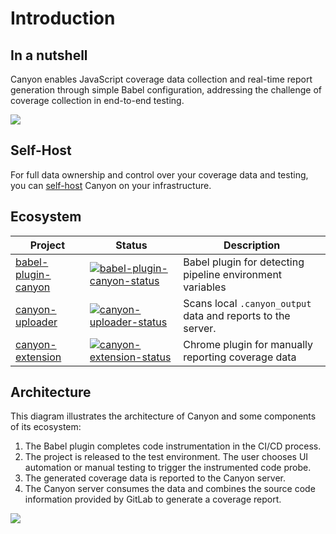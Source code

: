 # Introduction

## In a nutshell

Canyon enables JavaScript coverage data collection and real-time report generation through simple Babel configuration, addressing the challenge of coverage collection in end-to-end testing.

![](/static/documentation/getting-started/introduction/home-screen.png)

## Self-Host

For full data ownership and control over your coverage data and testing, you can [self-host](/documentation/self-host/community-edition/prerequisites) Canyon on your infrastructure.

## Ecosystem

| Project               | Status                                                       | Description                                     |
| --------------------- | ------------------------------------------------------------ |-------------------------------------------------|
| [babel-plugin-canyon]          | [![babel-plugin-canyon-status]][babel-plugin-canyon-package]                   | Babel plugin for detecting pipeline environment variables |
| [canyon-uploader]                | [![canyon-uploader-status]][canyon-uploader-package]                               | Scans local `.canyon_output` data and reports to the server.          |
| [canyon-extension]             | [![canyon-extension-status]][canyon-extension-package]                         | Chrome plugin for manually reporting coverage data   |

[babel-plugin-canyon]: https://github.com/canyon-project/babel-plugin-canyon
[vite-plugin-canyon]: https://github.com/canyon-project/vite-plugin-canyon
[canyon-uploader]: https://github.com/canyon-project/canyon-uploader
[canyon-extension]: https://github.com/canyon-project/canyon-extension
[babel-plugin-canyon-status]: https://img.shields.io/npm/v/babel-plugin-canyon.svg
[vite-plugin-canyon-status]: https://img.shields.io/npm/v/vite-plugin-canyon.svg
[canyon-uploader-status]: https://img.shields.io/npm/v/canyon-uploader.svg
[canyon-extension-status]: https://img.shields.io/chrome-web-store/v/omnpafdjidgpdmlimbangcjjaaodbeof.svg
[babel-plugin-canyon-package]: https://npmjs.com/package/babel-plugin-canyon
[vite-plugin-canyon-package]: https://npmjs.com/package/babel-plugin-vite
[canyon-uploader-package]: https://npmjs.com/package/canyon-uploader
[canyon-extension-package]: https://chrome.google.com/webstore/detail/canyon/omnpafdjidgpdmlimbangcjjaaodbeof

## Architecture

This diagram illustrates the architecture of Canyon and some components of its ecosystem:

1. The Babel plugin completes code instrumentation in the CI/CD process.
2. The project is released to the test environment. The user chooses UI automation or manual testing to trigger the instrumented code probe.
3. The generated coverage data is reported to the Canyon server.
4. The Canyon server consumes the data and combines the source code information provided by GitLab to generate a coverage report.

![](/static/documentation/getting-started/introduction/architecture.png)
